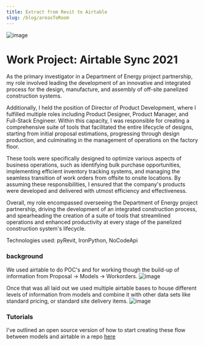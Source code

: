 ```yaml
---
title: Extract from Revit to Airtable
slug: /blog/areasToRoom
---
```


![image](/images/simpleAirtableSync.png)

# Work Project: Airtable Sync 2021
As the primary investigator in a Department of Energy project partnership, my role involved leading the development of an innovative and integrated process for the design, manufacture, and assembly of off-site panelized construction systems.

Additionally, I held the position of Director of Product Development, where I fulfilled multiple roles including Product Designer, Product Manager, and Full-Stack Engineer. Within this capacity, I was responsible for creating a comprehensive suite of tools that facilitated the entire lifecycle of designs, starting from initial proposal estimations, progressing through design production, and culminating in the management of operations on the factory floor.

These tools were specifically designed to optimize various aspects of business operations, such as identifying bulk purchase opportunities, implementing efficient inventory tracking systems, and managing the seamless transition of work orders from offsite to onsite locations. By assuming these responsibilities, I ensured that the company's products were developed and delivered with utmost efficiency and effectiveness.

Overall, my role encompassed overseeing the Department of Energy project partnership, driving the development of an integrated construction process, and spearheading the creation of a suite of tools that streamlined operations and enhanced productivity at every stage of the panelized construction system's lifecycle.

Technologies used: pyRevit, IronPython, NoCodeApi

### background
We used airtable to do POC's and for working though the build-up of information from Proposal -> Models -> Workorders.
![image](/images/simpleDataStructure.png)

Once that was all laid out we used multiple airtable bases to house different levels of information from models and combine it with other data sets like standard pricing, or standard site delivery items.
![image](/images/simpleAirtableDiagram.png)

### Tutorials
I've outlined an open source version of how to start creating these flow between models and airtable in a repo [here](https://github.com/jrandersen/revit_to_airtable)